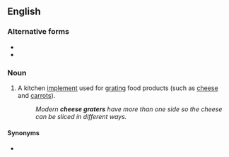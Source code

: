 ==English==

===Alternative forms===
* {{l|en|cheesegrater}}
* {{l|en|cheese-grater}}

===Noun===
{{en-noun|head=[[cheese]] [[grater]]}}

# A kitchen [[implement]] used for [[grating]] food products (such as [[cheese]] and [[carrots]]).
#: ''Modern '''cheese graters''' have more than one side so the cheese can be sliced in different ways.''

====Synonyms====
* {{l|en|grater}}
